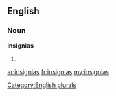 ==English==

===Noun===
'''insignias'''

# {{plural of|[[insignia]]}}

[[Category:English plurals]]

[[ar:insignias]]
[[fr:insignias]]
[[my:insignias]]